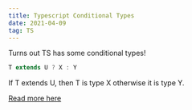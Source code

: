 ```yaml
---
title: Typescript Conditional Types
date: 2021-04-09
tag: TS
---
```


Turns out TS has some conditional types!

```ts
T extends U ? X : Y
```

If T extends U, then T is type X otherwise it is type Y.

[ Read more here ](https://www.typescriptlang.org/docs/handbook/release-notes/typescript-2-8.html#conditional-types)

